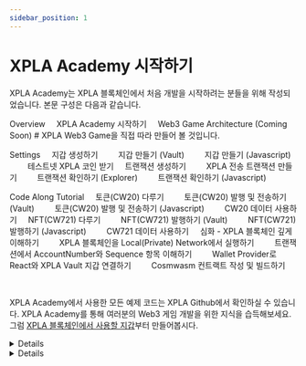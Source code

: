 ```yaml
---
sidebar_position: 1
---
```


# XPLA Academy 시작하기


XPLA Academy는 XPLA 블록체인에서 처음 개발을 시작하려는 분들을 위해 작성되었습니다. 본문 구성은 다음과 같습니다.

<CodeBlock>

Overview
&nbsp;&nbsp;&nbsp;&nbsp;<Link to="/docs/overview/intro">XPLA Academy 시작하기</Link>
&nbsp;&nbsp;&nbsp;&nbsp;Web3 Game Architecture (Coming Soon)     # XPLA Web3 Game을 직접 따라 만들어 볼 것입니다.

Settings
&nbsp;&nbsp;&nbsp;&nbsp;지갑 생성하기
&nbsp;&nbsp;&nbsp;&nbsp;&nbsp;&nbsp;&nbsp;&nbsp;<Link to="/docs/settings/create-wallet/create-wallet-with-vault">지갑 만들기 (Vault)</Link>
&nbsp;&nbsp;&nbsp;&nbsp;&nbsp;&nbsp;&nbsp;&nbsp;<Link to="/docs/settings/create-wallet/create-wallet-with-js">지갑 만들기 (Javascript)</Link>
&nbsp;&nbsp;&nbsp;&nbsp;&nbsp;&nbsp;&nbsp;&nbsp;<Link to="/docs/settings/create-wallet/get-testnet-xpla">테스트넷 XPLA 코인 받기</Link>
&nbsp;&nbsp;&nbsp;&nbsp;트랜잭션 생성하기
&nbsp;&nbsp;&nbsp;&nbsp;&nbsp;&nbsp;&nbsp;&nbsp;<Link to="/docs/settings/create-testnet-transaction/send-tx">XPLA 전송 트랜잭션 만들기</Link>
&nbsp;&nbsp;&nbsp;&nbsp;&nbsp;&nbsp;&nbsp;&nbsp;<Link to="/docs/settings/create-testnet-transaction/check-tx-in-explorer">트랜잭션 확인하기 (Explorer)</Link>
&nbsp;&nbsp;&nbsp;&nbsp;&nbsp;&nbsp;&nbsp;&nbsp;<Link to="/docs/settings/create-testnet-transaction/send-query">트랜잭션 확인하기 (Javascript)</Link>

Code Along Tutorial
&nbsp;&nbsp;&nbsp;&nbsp;토큰(CW20) 다루기
&nbsp;&nbsp;&nbsp;&nbsp;&nbsp;&nbsp;&nbsp;&nbsp;<Link to="/docs/tutorial/make-cw20/make-cw20-with-vault">토큰(CW20) 발행 및 전송하기 (Vault)</Link>
&nbsp;&nbsp;&nbsp;&nbsp;&nbsp;&nbsp;&nbsp;&nbsp;<Link to="/docs/tutorial/make-cw20/make-cw20-with-js">토큰(CW20) 발행 및 전송하기 (Javascript)</Link>
&nbsp;&nbsp;&nbsp;&nbsp;&nbsp;&nbsp;&nbsp;&nbsp;<Link to="/docs/tutorial/make-cw20/query-cw20">CW20 데이터 사용하기</Link>
&nbsp;&nbsp;&nbsp;&nbsp;NFT(CW721) 다루기
&nbsp;&nbsp;&nbsp;&nbsp;&nbsp;&nbsp;&nbsp;&nbsp;<Link to="/docs/tutorial/make-cw721/make-nft-vault">NFT(CW721) 발행하기 (Vault)</Link>
&nbsp;&nbsp;&nbsp;&nbsp;&nbsp;&nbsp;&nbsp;&nbsp;<Link to="/docs/tutorial/make-cw721/make-nft-js">NFT(CW721) 발행하기 (Javascript)</Link>
&nbsp;&nbsp;&nbsp;&nbsp;&nbsp;&nbsp;&nbsp;&nbsp;<Link to="/docs/tutorial/make-cw721/query-cw721">CW721 데이터 사용하기</Link>
&nbsp;&nbsp;&nbsp;&nbsp;심화 - XPLA 블록체인 깊게 이해하기
&nbsp;&nbsp;&nbsp;&nbsp;&nbsp;&nbsp;&nbsp;&nbsp;<Link to="/docs/tutorial/deep-understand-xpla/local-network">XPLA 블록체인을 Local(Private) Network에서 실행하기</Link>
&nbsp;&nbsp;&nbsp;&nbsp;&nbsp;&nbsp;&nbsp;&nbsp;<Link to="/docs/tutorial/deep-understand-xpla/account-sequence">트랜잭션에서 AccountNumber와 Sequence 항목 이해하기</Link>
&nbsp;&nbsp;&nbsp;&nbsp;&nbsp;&nbsp;&nbsp;&nbsp;<Link to="/docs/tutorial/deep-understand-xpla/walletprovider">Wallet Provider로 React와 XPLA Vault 지갑 연결하기</Link>
&nbsp;&nbsp;&nbsp;&nbsp;&nbsp;&nbsp;&nbsp;&nbsp;<Link to="/docs/tutorial/deep-understand-xpla/write-contract">Cosmwasm 컨트랙트 작성 및 빌드하기</Link>
</CodeBlock>

<br />

XPLA Academy에서 사용한 모든 예제 코드는 XPLA Github에서 확인하실 수 있습니다. XPLA Academy를 통해 여러분의 Web3 게임 개발을 위한 지식을 습득해보세요. 그럼 [XPLA 블록체인에서 사용할 지갑](/docs/settings/create-wallet/create-wallet-with-vault)부터 만들어봅시다.

<Details summary="XPLA 블록체인의 특징은 무엇인가요?">

XPLA 블록체인은 [오픈 소스](https://github.com/xpladev/xpla)이며, [Tendermint Tool](https://tendermint.com/) 기반의 Proof-of-Stake(PoS) 블록체인입니다. 또한 [Cosmos SDK](https://v1.cosmos.network/sdk)를 사용하면서, 동시에 [EVM(Ethereum Virtual Machine)](https://ethereum.org/en/developers/docs/evm/) 호환성도 갖추고 있어서 Rust와 Solidity 언어로 컨트랙트를 작성할 수도 있습니다.. 더 자세한 정보는 [XPLA Docs](https://docs.xpla.io/docs/learn/about-xpla-chain/)를 참고해보세요.

아직 위 내용을 모두 이해하지 못해도 괜찮습니다. XPLA Academy를 통해 관련 지식을 배우게 될 것입니다.

</Details>

<Details summary="XPLA 블록체인에 관한 다른 문서가 있을까요?">

XPLA 블록체인과 관련된 문서는 XPLA Academy 사이트 맨 하단에서 Dev Resources를 참고해보세요.

</Details>


<!--TODO: Github링크 걸어주기 -->
